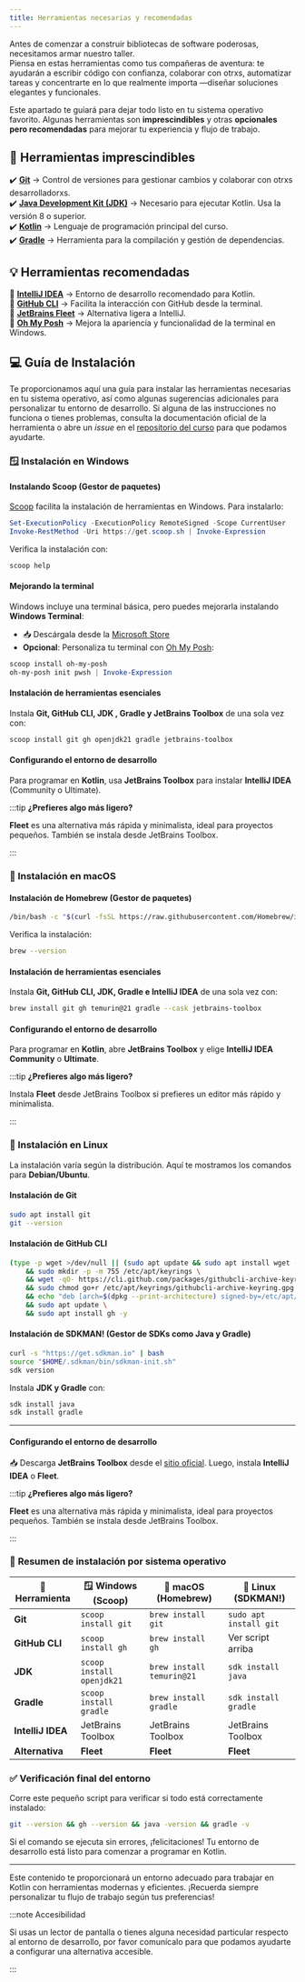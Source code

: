 ```yaml
---
title: Herramientas necesarias y recomendadas
---
```



<ReadingTime />

Antes de comenzar a construir bibliotecas de software poderosas, necesitamos armar nuestro taller.  
Piensa en estas herramientas como tus compañeras de aventura: te ayudarán a escribir código con confianza, colaborar con otrxs, automatizar tareas y concentrarte en lo que realmente importa —diseñar soluciones elegantes y funcionales.

Este apartado te guiará para dejar todo listo en tu sistema operativo favorito. Algunas herramientas son **imprescindibles** y otras **opcionales pero recomendadas** para mejorar tu experiencia y flujo de trabajo.

## 🚀 **Herramientas imprescindibles**  

✔️ **[Git](https://git-scm.com/)** → Control de versiones para gestionar cambios y colaborar con otrxs desarrolladorxs.  
✔️ **[Java Development Kit (JDK)](https://www.java.com/es/)** → Necesario para ejecutar Kotlin. Usa la versión 8 o superior.  
✔️ **[Kotlin](https://kotlinlang.org/)** → Lenguaje de programación principal del curso.  
✔️ **[Gradle](https://gradle.org/)** → Herramienta para la compilación y gestión de dependencias.  

## 💡 **Herramientas recomendadas**  

🔹 **[IntelliJ IDEA](https://www.jetbrains.com/idea/)** → Entorno de desarrollo recomendado para Kotlin.  
🔹 **[GitHub CLI](https://cli.github.com/)** → Facilita la interacción con GitHub desde la terminal.  
🔹 **[JetBrains Fleet](https://www.jetbrains.com/fleet/)** → Alternativa ligera a IntelliJ.  
🔹 **[Oh My Posh](https://ohmyposh.dev/)** → Mejora la apariencia y funcionalidad de la terminal en Windows.  

## 💻 Guía de Instalación

Te proporcionamos aquí una guía para instalar las herramientas necesarias en tu sistema operativo, así como algunas sugerencias adicionales para personalizar tu entorno de desarrollo. Si alguna de las instrucciones no funciona o tienes problemas, consulta la documentación oficial de la herramienta o abre un *issue* en el [repositorio del curso](https://github.com/r8vnhill/dibs) para que podamos ayudarte.

### 🪟 Instalación en Windows

#### Instalando **Scoop** (Gestor de paquetes)  

[Scoop](https://scoop.sh/) facilita la instalación de herramientas en Windows. Para instalarlo:

```powershell
Set-ExecutionPolicy -ExecutionPolicy RemoteSigned -Scope CurrentUser
Invoke-RestMethod -Uri https://get.scoop.sh | Invoke-Expression
```

Verifica la instalación con:

```powershell
scoop help
```

#### Mejorando la terminal  

Windows incluye una terminal básica, pero puedes mejorarla instalando **Windows Terminal**:

- 📥 Descárgala desde la [Microsoft Store](https://www.microsoft.com/es-mx/p/windows-terminal/9n0dx20hk701)  
- **Opcional**: Personaliza tu terminal con [Oh My Posh](https://ohmyposh.dev/):

```powershell
scoop install oh-my-posh
oh-my-posh init pwsh | Invoke-Expression
```

#### Instalación de herramientas esenciales  

Instala **Git, GitHub CLI, JDK , Gradle y JetBrains Toolbox** de una sola vez con:

```powershell
scoop install git gh openjdk21 gradle jetbrains-toolbox
```

#### Configurando el entorno de desarrollo  

Para programar en **Kotlin**, usa **JetBrains Toolbox** para instalar **IntelliJ IDEA** (Community o Ultimate).

:::tip **¿Prefieres algo más ligero?**  

**Fleet** es una alternativa más rápida y minimalista, ideal para proyectos pequeños. También se instala desde JetBrains Toolbox.

:::

### 🍏 Instalación en macOS  

#### Instalación de **Homebrew** (Gestor de paquetes)  

```bash
/bin/bash -c "$(curl -fsSL https://raw.githubusercontent.com/Homebrew/install/HEAD/install.sh)"
```

Verifica la instalación:

```bash
brew --version
```

#### Instalación de herramientas esenciales  

Instala **Git, GitHub CLI, JDK, Gradle e IntelliJ IDEA** de una sola vez con:

```bash
brew install git gh temurin@21 gradle --cask jetbrains-toolbox
```

#### Configurando el entorno de desarrollo  

Para programar en **Kotlin**, abre **JetBrains Toolbox** y elige **IntelliJ IDEA Community** o **Ultimate**.  

:::tip **¿Prefieres algo más ligero?**

Instala **Fleet** desde JetBrains Toolbox si prefieres un editor más rápido y minimalista.

:::

### 🐧 Instalación en Linux  

La instalación varía según la distribución. Aquí te mostramos los comandos para **Debian/Ubuntu**.

#### Instalación de **Git**  

```bash
sudo apt install git
git --version
```

#### Instalación de **GitHub CLI**  

```bash
(type -p wget >/dev/null || (sudo apt update && sudo apt install wget -y)) \
	&& sudo mkdir -p -m 755 /etc/apt/keyrings \
	&& wget -qO- https://cli.github.com/packages/githubcli-archive-keyring.gpg | sudo tee /etc/apt/keyrings/githubcli-archive-keyring.gpg > /dev/null \
	&& sudo chmod go+r /etc/apt/keyrings/githubcli-archive-keyring.gpg \
	&& echo "deb [arch=$(dpkg --print-architecture) signed-by=/etc/apt/keyrings/githubcli-archive-keyring.gpg] https://cli.github.com/packages stable main" | sudo tee /etc/apt/sources.list.d/github-cli.list > /dev/null \
	&& sudo apt update \
	&& sudo apt install gh -y
```

#### Instalación de **SDKMAN!** (Gestor de SDKs como Java y Gradle)  

```bash
curl -s "https://get.sdkman.io" | bash
source "$HOME/.sdkman/bin/sdkman-init.sh"
sdk version
```

Instala **JDK y Gradle** con:

```bash
sdk install java
sdk install gradle
```

---

#### Configurando el entorno de desarrollo  

📥 Descarga **JetBrains Toolbox** desde el [sitio oficial](https://www.jetbrains.com/toolbox-app/download/). Luego, instala **IntelliJ IDEA** o **Fleet**.  

:::tip **¿Prefieres algo más ligero?**

**Fleet** es una alternativa más rápida y minimalista, ideal para proyectos pequeños. También se instala desde JetBrains Toolbox.

:::

### 🎯 **Resumen de instalación por sistema operativo**  

| 📌 Herramienta        | 🪟 Windows (Scoop) | 🍏 macOS (Homebrew) | 🐧 Linux (SDKMAN!) |
|----------------------|------------------|------------------|------------------|
| **Git**             | `scoop install git` | `brew install git` | `sudo apt install git` |
| **GitHub CLI**      | `scoop install gh` | `brew install gh` | Ver script arriba |
| **JDK**             | `scoop install openjdk21` | `brew install temurin@21` | `sdk install java` |
| **Gradle**          | `scoop install gradle` | `brew install gradle` | `sdk install gradle` |
| **IntelliJ IDEA**   | JetBrains Toolbox | JetBrains Toolbox | JetBrains Toolbox |
| **Alternativa**     | **Fleet**         | **Fleet**         | **Fleet**         |

### ✅ Verificación final del entorno

Corre este pequeño script para verificar si todo está correctamente instalado:

```bash
git --version && gh --version && java -version && gradle -v
```

Si el comando se ejecuta sin errores, ¡felicitaciones! Tu entorno de desarrollo está listo para comenzar a programar en Kotlin.

---

Este contenido te proporcionará un entorno adecuado para trabajar en Kotlin con herramientas modernas y eficientes. ¡Recuerda siempre personalizar tu flujo de trabajo según tus preferencias!

:::note Accesibilidad

Si usas un lector de pantalla o tienes alguna necesidad particular respecto al entorno de desarrollo, por favor comunícalo para que podamos ayudarte a configurar una alternativa accesible.

:::
